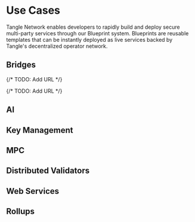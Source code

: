 
# Use Cases

Tangle Network enables developers to rapidly build and deploy secure multi-party services through our Blueprint system. Blueprints are reusable templates that can be instantly deployed as live services backed by Tangle's decentralized operator network.

## Bridges

<GithubRepoCard
  name="layerzero-dvn-blueprint-template"
  description="Template for creating LayerZero DVN (Decentralized Verifier Network) blueprints"
  url="https://github.com/tangle-network/layerzero-dvn-blueprint-template"
  displayStyle="row"
/>

<GithubRepoCard
  name="hyperlane-relayer-blueprint"
  description="Blueprint for implementing Hyperlane relayer functionality"
  url="https://github.com/tangle-network/hyperlane-relayer-blueprint"
  displayStyle="row"
/>

{/* TODO: Add URL */}

<GithubRepoCard
  url=""
  name="hyperlane-ism-blueprint-template"
  description="Template for creating Hyperlane Interchain Security Module blueprints"
  displayStyle="row"
/>

{/* TODO: Add URL */}

<GithubRepoCard
  url=""
  name="hyperbridge-relayer-blueprint"
  description="Blueprint for implementing Hyperbridge relayer functionality"
  displayStyle="row"
/>

## AI

<GithubRepoCard
  name="coinbase-agentkit-blueprint"
  description="Coinbase AgentKit Blueprint"
  url="https://github.com/tangle-network/coinbase-agentkit-blueprint"
  displayStyle="row"
/>
<GithubRepoCard
  name="rig-ai-agent-blueprint"
  description="A template showcasing Rig AI agent integration with Tangle Blueprints, which contains an example agent for spell checking and improving code documentation of requested repos."
  url="https://github.com/tangle-network/rig-ai-agent-blueprint"
  displayStyle="row"
/>

<GithubRepoCard
  name="gaia-ai-agent-template"
  description="Template for creating AI agents using the Gaia framework"
  url="https://github.com/tangle-network/gaia-ai-agent-template"
  displayStyle="row"
/>

<GithubRepoCard
  name="discord-summarizer-rig-blueprint"
  description="Template for creating AI agents that summarizes discord channels daily"
  url="https://github.com/tangle-network/discord-summarizer-rig-blueprint/"
  displayStyle="row"
/>

## Key Management

<GithubRepoCard
  name="turnkey-blueprint-template"
  description="A template that contains Turnkey APIs for interacting with Turnkey for use in a Tangle blueprint."
  url="https://github.com/tangle-network/turnkey-blueprint-template"
  displayStyle="row"
/>

## MPC

<GithubRepoCard
  name="frost-blueprint"
  description="Blueprint for implementing FROST (Flexible Round-Optimized Schnorr Threshold) signatures"
  url="https://github.com/tangle-network/frost-blueprint"
  displayStyle="row"
/>

<GithubRepoCard
  name="dfns-cggmp21-blueprint"
  description="Blueprint for implementing DFNS CGGMP21 distributed key generation"
  url="https://github.com/tangle-network/dfns-cggmp21-blueprint"
  displayStyle="row"
/>

<GithubRepoCard
  name="schnorr-musig2-blueprint"
  description="Blueprint for Musig2 Schnorr signatures over Secp256k1"
  url="https://github.com/tangle-network/schnorr-musig2-blueprint"
  displayStyle="row"
/>

<GithubRepoCard
  name="bls-blueprint"
  description="Blueprint for threshold BLS signatures using BLS381"
  url="https://github.com/tangle-network/bls-blueprint"
  displayStyle="row"
/>

<GithubRepoCard
  name="silent-timelock-encryption-blueprint"
  description="Blueprint for silent setup timelock encryptions and threshold decryptions."
  url="https://github.com/tangle-network/silent-timelock-encryption-blueprint"
  displayStyle="row"
/>

<GithubRepoCard
  name="bte-blueprint"
  description="Blueprint for batch threshold decryption, includes examples for MEV-resistent orderflow."
  url="https://github.com/tangle-network/bte-blueprint"
  displayStyle="row"
/>

## Distributed Validators

<GithubRepoCard
  name="obol-dvt-blueprint"
  description="Blueprint for implementing Obol Distributed Validator Technology"
  url="https://github.com/tangle-network/obol-dvt-blueprint"
  displayStyle="row"
/>

## Web Services

<GithubRepoCard
  name="secure-code-execution-blueprint"
  description="A template for code execution service supporting Rust, Golang, Python, JS/TS"
  url="https://github.com/tangle-network/secure-code-execution-blueprint"
  displayStyle="row"
/>

<GithubRepoCard
  name="txrelayer-blueprint"
  description="Blueprint for feeless transaction relayers to support any EVM."
  url="https://github.com/tangle-network/txrelayer-blueprint"
  displayStyle="row"
/>

<GithubRepoCard
  name="tls-notary-blueprint"
  description="Blueprint for implementing TLS notary services"
  url="https://github.com/tangle-network/tls-notary-blueprint"
  displayStyle="row"
/>

<GithubRepoCard
  name="apillon-simplet-blueprint-template"
  description="Template for creating Apillon Simplet web services"
  url="https://github.com/tangle-network/apillon-simplet-blueprint-template"
  displayStyle="row"
/>

## Rollups

<GithubRepoCard
  name="avail-arbitrum-orbit-raas"
  description="Rollup-as-a-Service implementation for Arbitrum Orbit using Avail DA"
  url="https://github.com/tangle-network/avail-arbitrum-orbit-raas"
  displayStyle="row"
/>
<GithubRepoCard
  name="raas-blueprints"
  description="Collection of Rollup-as-a-Service blueprints"
  url="https://github.com/tangle-network/raas-blueprints"
  displayStyle="row"
/>
<GithubRepoCard
  name="espresso-raas-blueprint"
  description="Espresso Rollup-as-a-Service Blueprint"
  url="https://github.com/tangle-network/espresso-raas-blueprint"
  displayStyle="row"
/>
